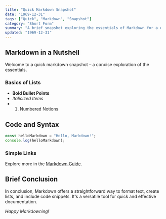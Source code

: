 ```yaml
---
title: "Quick Markdown Snapshot"
date: "1969-12-31"
tags: ["Quick", "Markdown", "Snapshot"]
category: "Short Form"
summary: "A brief snapshot exploring the essentials of Markdown for a quick understanding."
updated: "1969-12-31"
---
```


## Markdown in a Nutshell

Welcome to a quick markdown snapshot – a concise exploration of the essentials.

### Basics of Lists

- **Bold Bullet Points**
- *Italicized Items*
- 1. Numbered Notions

## Code and Syntax

```javascript
const helloMarkdown = "Hello, Markdown!";
console.log(helloMarkdown);
```

### Simple Links

Explore more in the [Markdown Guide](https://example.com/markdown-guide).

## Brief Conclusion

In conclusion, Markdown offers a straightforward way to format text, create lists, and include code snippets. It's a versatile tool for quick and effective documentation.

*Happy Markdowning!*
